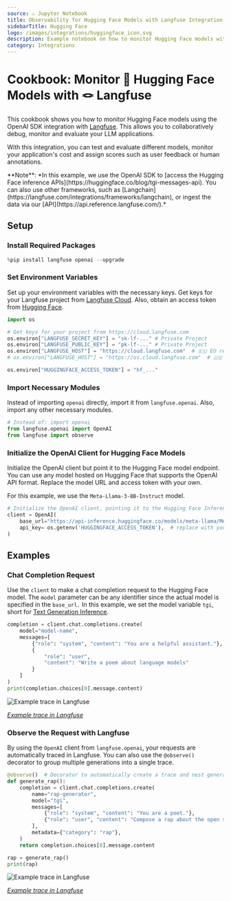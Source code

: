```yaml
---
source: ⚠️ Jupyter Notebook
title: Observability for Hugging Face Models with Langfuse Integration
sidebarTitle: Hugging Face
logo: /images/integrations/huggingface_icon.svg
description: Example notebook on how to monitor Hugging Face models with Langfuse using the OpenAI SDK
category: Integrations
---
```


# Cookbook: Monitor 🤗 Hugging Face Models with 🪢 Langfuse

This cookbook shows you how to monitor Hugging Face models using the OpenAI SDK integration with [Langfuse](https://langfuse.com). This allows you to collaboratively debug, monitor and evaluate your LLM applications.

With this integration, you can test and evaluate different models, monitor your application's cost and assign scores such as user feedback or human annotations.

<Callout type="info" emoji="ℹ️">
**Note**: *In this example, we use the OpenAI SDK to [access the Hugging Face inference APIs](https://huggingface.co/blog/tgi-messages-api). You can also use other frameworks, such as [Langchain](https://langfuse.com/integrations/frameworks/langchain), or ingest the data via our [API](https://api.reference.langfuse.com/).*
</Callout>

## Setup

### Install Required Packages


```python
%pip install langfuse openai --upgrade
```

### Set Environment Variables

Set up your environment variables with the necessary keys. Get keys for your Langfuse project from [Langfuse Cloud](https://cloud.langfuse.com). Also, obtain an access token from [Hugging Face](https://huggingface.co/settings/tokens).



```python
import os

# Get keys for your project from https://cloud.langfuse.com
os.environ["LANGFUSE_SECRET_KEY"] = "sk-lf-..." # Private Project
os.environ["LANGFUSE_PUBLIC_KEY"] = "pk-lf-..." # Private Project
os.environ["LANGFUSE_HOST"] = "https://cloud.langfuse.com"  # 🇪🇺 EU region
# os.environ["LANGFUSE_HOST"] = "https://us.cloud.langfuse.com"  # 🇺🇸 US region

os.environ["HUGGINGFACE_ACCESS_TOKEN"] = "hf_..."
```

### Import Necessary Modules

Instead of importing `openai` directly, import it from `langfuse.openai`. Also, import any other necessary modules.


```python
# Instead of: import openai
from langfuse.openai import OpenAI
from langfuse import observe
```

### Initialize the OpenAI Client for Hugging Face Models

Initialize the OpenAI client but point it to the Hugging Face model endpoint. You can use any model hosted on Hugging Face that supports the OpenAI API format. Replace the model URL and access token with your own.

For this example, we use the `Meta-Llama-3-8B-Instruct` model.


```python
# Initialize the OpenAI client, pointing it to the Hugging Face Inference API
client = OpenAI(
    base_url="https://api-inference.huggingface.co/models/meta-llama/Meta-Llama-3-8B-Instruct" + "/v1/",  # replace with your endpoint url
    api_key= os.getenv('HUGGINGFACE_ACCESS_TOKEN'),  # replace with your token
)
```

## Examples

### Chat Completion Request

Use the `client` to make a chat completion request to the Hugging Face model. The `model` parameter can be any identifier since the actual model is specified in the `base_url.` In this example, we set the model variable  `tgi`, short for [Text Generation Inference](https://huggingface.co/docs/text-generation-inference/en/index). 


```python
completion = client.chat.completions.create(
    model="model-name",
    messages=[
        {"role": "system", "content": "You are a helpful assistant."},
        {
            "role": "user",
            "content": "Write a poem about language models"
        }
    ]
)
print(completion.choices[0].message.content)
```

![Example trace in Langfuse](https://langfuse.com/images/cookbook/huggingface/huggingface-cookbook-trace-poem.png)

*[Example trace in Langfuse](https://cloud.langfuse.com/project/cloramnkj0002jz088vzn1ja4/traces/0c205096-fbd9-48b9-afa3-5837483488d8?timestamp=2025-01-09T15%3A03%3A08.365Z)*

### Observe the Request with Langfuse

By using the `OpenAI` client from `langfuse.openai`, your requests are automatically traced in Langfuse. You can also use the `@observe()` decorator to group multiple generations into a single trace.


```python
@observe()  # Decorator to automatically create a trace and nest generations
def generate_rap():
    completion = client.chat.completions.create(
        name="rap-generator",
        model="tgi",
        messages=[
            {"role": "system", "content": "You are a poet."},
            {"role": "user", "content": "Compose a rap about the open source LLM engineering platform Langfuse."}
        ],
        metadata={"category": "rap"},
    )
    return completion.choices[0].message.content

rap = generate_rap()
print(rap)
```

![Example trace in Langfuse](https://langfuse.com/images/cookbook/huggingface/huggingface-cookbook-trace-rap.png)

*[Example trace in Langfuse](https://cloud.langfuse.com/project/cloramnkj0002jz088vzn1ja4/traces/8c432652-ee56-4985-83aa-9e95945ca481?timestamp=2025-01-09T15%3A00%3A22.904Z)*


<LearnMore />

